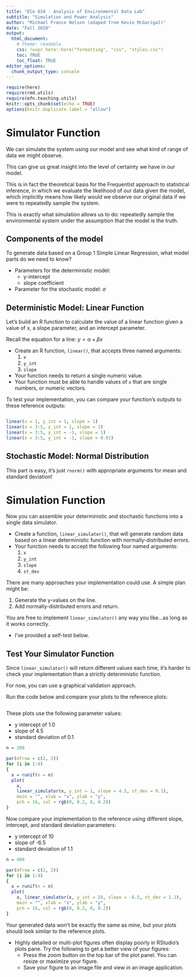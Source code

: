 ```yaml
---
title: "ECo 634 - Analysis of Environmental Data Lab"
subtitle: "Simulation and Power Analysis"
author: "Michael France Nelson (adaped from Kevin McGarigal)"
date: "Fall 2020"
output:
  html_document:
    # theme: readable
    css: !expr here::here("formatting", "css", "styles.css")
    toc: TRUE
    toc_float: TRUE
editor_options: 
  chunk_output_type: console
---
```


```r

require(here)
require(rmd.utils)
require(mfn.teaching.utils)
knitr::opts_chunk$set(echo = TRUE)
options(knitr.duplicate.label = "allow")


```



<!-- ```{r load_functions, child = find_file("function_chunks_lab_11.Rmd", exact_match = TRUE), include = FALSE} -->
<!-- ``` -->
<!-- ```{r load_data, child = find_file("load_data_chunks_lab_11.Rmd", exact_match = TRUE), include = FALSE} -->
<!-- ``` -->
<!-- ```{r load_models, child = find_file("model_chunks_lab_11.Rmd", exact_match = TRUE), include = FALSE} -->
<!-- ``` -->
<!-- ```{r load_simulations, child = find_file("simulation_chunks_lab_11.Rmd", exact_match = TRUE), include = FALSE} -->
<!-- ``` -->
<!-- ```{r load_plots, child = find_file("plot_chunks_lab_11.Rmd", exact_match = TRUE), include = FALSE} -->
<!-- ``` -->







# Simulator Function

We can simulate the system using our model and see what kind of range of data we might observe.

This can give us great insight into the level of certainty we have in our model.

This is in fact the theoretical basis for the Frequentist approach to statistical inference, in which we evaluate the likelihood of our data given the model, which implicitly means how likely would we observe our original data if we were to repeatedly sample the system.

This is exactly what simulation allows us to do: repeatedly sample the environmental system under the assumption that the model is the truth.



## Components of the model

To generate data based on a Group 1 Simple Linear Regression, what model parts do we need to know?

- Parameters for the deterministic model:
  - y-intercept
  - slope coefficient
- Parameter for the stochastic model: $\sigma$


## Deterministic Model: Linear Function

Let's build an R function to calculate the value of a linear function given a value of x, a slope parameter, and an intercept parameter.

Recall the equation for a line: $y = \alpha + \beta x$

- Create an R function, `linear()`, that accepts three named arguments:
  1. `x`
  2. `y_int`
  3. `slope`

- Your function needs to return a single numeric value.
- Your function must be able to handle values of `x` that are single numbers, or numeric vectors.

To test your implementation, you can compare your function's outputs to these reference outputs:

```r
```

```r
linear(x = 1, y_int = 1, slope = 1)
linear(x = 3:5, y_int = 1, slope = 1)
linear(x = 3:5, y_int = -1, slope = 1)
linear(x = 3:5, y_int = -1, slope = 0.01)
```




## Stochastic Model: Normal Distribution

This part is easy, it's just `rnorm()` with appropriate arguments for mean and standard deviation!




# Simulation Function

Now you can assemble your deterministic and stochastic functions into a single data simulator.

- Create a function, `linear_simulator()`, that will generate random data based on a linear deterministic function with normally-distributed errors.
- Your function needs to accept the following four named arguments:
  1. `x`
  2. `y_int`
  3. `slope`
  4. `st_dev`

There are many approaches your implementation could use.  A simple plan might be:

1. Generate the y-values on the line.
2. Add normally-distributed errors and return.

You are free to implement `linear_simulator()` any way you like...as long as it works correctly.

- I've provided a self-test below.




## Test Your Simulator Function

Since `linear_simulator()` will return different values each time, it's harder to check your implementation than a strictly deterministic function.  

For now, you can use a graphical validation approach.

Run the code below and compare your plots to the reference plots:

```r
```

These plots use the following parameter values:

- y intercept of 1.0
- slope of 4.5
- standard deviation of 0.1

```r
n = 200

par(mfrow = c(2, 2))
for (i in 1:4)
{
  x = runif(n = n)
  plot(
    x, 
    linear_simulator(x, y_int = 1, slope = 4.5, st_dev = 0.1),
    main = "", xlab = "x", ylab = "y",
    pch = 16, col = rgb(0, 0.2, 0, 0.2))
}
```


Now compare your implementation to the reference using different slope, intercept, and standard deviation parameters:

- y intercept of 10
- slope of -6.5
- standard deviation of 1.1

```r
n = 400

par(mfrow = c(2, 2))
for (i in 1:4)
{
  x = runif(n = n)
  plot(
    x, linear_simulator(x, y_int = 10, slope = -6.5, st_dev = 1.1),
    main = "", xlab = "x", ylab = "y",
    pch = 16, col = rgb(0, 0.2, 0, 0.2))
}
```


Your generated data won't be exactly the same as mine, but your plots should look similar to the reference plots.

<div class="notes">
- Highly detailed or multi-plot figures often display poorly in RStudio's plots pane.  Try the following to get a better view of your figures:
  - Press the *zoom* button on the top bar of the plot panel. You can resize or maximize your figure.
  - Save your figure to an image file and view in an image application.
</div>



